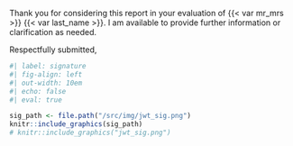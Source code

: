 Thank you for considering this report in your evaluation of {{< var mr_mrs >}} {{< var last_name >}}. I am available to provide further information or clarification as needed.

Respectfully submitted,

<!-- It was a pleasure to work with {{< var patient >}}.
Please contact me with any questions or concerns regarding this patient. -->

<!-- Sincerely, -->

```r
#| label: signature
#| fig-align: left
#| out-width: 10em
#| echo: false
#| eval: true

sig_path <- file.path("/src/img/jwt_sig.png")
knitr::include_graphics(sig_path)
# knitr::include_graphics("jwt_sig.png")
```

```{=typst}
#v(2em, weak: true)
#show block: set par(leading: 0.65em)
#block[
*Joey W. Trampush, Ph.D.* \
Chief Neuropsychologist \
BrainWorkup Neuropsychology, LLC \
Assistant Professor \
Department of Psychiatry and the Behavioral Sciences \
Keck School of Medicine of USC \
CA License No. PSY29212
]
```

